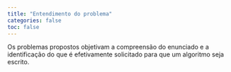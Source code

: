 ```yaml
---
title: "Entendimento do problema"
categories: false
toc: false
---
```


Os problemas propostos objetivam a compreensão do enunciado e a identificação do que é efetivamente solicitado para que um algoritmo seja escrito.

<!-- Troco para padaria -->
``` .include
```

<!-- Total da conta do café -->
``` .include
```

<!-- Média de três notas -->
``` .include
```

<!-- Soma da distância -->
``` .include
```

<!-- Conversão de Minutos em Horas -->
``` .include
```